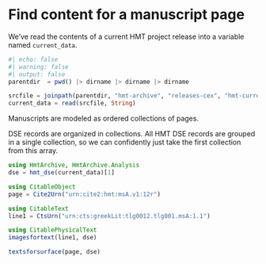 # Find content for a manuscript page


We've read the contents of a current HMT project release into a variable named `current_data`.
```julia
#| echo: false
#| warning: false
#| output: false
parentdir  = pwd() |> dirname |> dirname |> dirname

srcfile = joinpath(parentdir, "hmt-archive", "releases-cex", "hmt-current.cex")
current_data = read(srcfile, String)
```


Manuscripts are modeled as ordered collections of pages.


DSE records are organized in collections. All HMT DSE records are grouped in a single collection, so we can confidently just take the first collection from this array.


```julia
using HmtArchive, HmtArchive.Analysis
dse = hmt_dse(current_data)[1]
```



```julia
using CitableObject
page = Cite2Urn("urn:cite2:hmt:msA.v1:12r")
```


```julia
using CitableText
line1 = CtsUrn("urn:cts:greekLit:tlg0012.tlg001.msA:1.1")
```

```julia
using CitablePhysicalText
imagesfortext(line1, dse)
```

```julia
textsforsurface(page, dse)
```